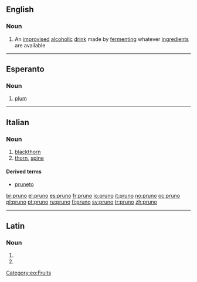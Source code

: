 ==English==

===Noun===
{{wikipedia}}
{{en-noun|-}}

#{{context|US|prison|slang}} An [[improvised]] [[alcoholic]] [[drink]] made by [[ferment]]ing whatever [[ingredient]]s are available

----

==Esperanto==
===Noun===
{{eo-noun}}
# [[plum]]

[[Category:eo:Fruits]]

----

==Italian==

===Noun===
{{it-noun|prun|m|o|i}}

# [[blackthorn]]
# [[thorn]], [[spine]]

====Derived terms====
*[[pruneto]]

[[br:pruno]]
[[el:pruno]]
[[es:pruno]]
[[fr:pruno]]
[[io:pruno]]
[[it:pruno]]
[[no:pruno]]
[[oc:pruno]]
[[pl:pruno]]
[[pt:pruno]]
[[ru:pruno]]
[[fi:pruno]]
[[sv:pruno]]
[[tr:pruno]]
[[zh:pruno]]

----
==Latin==

===Noun===
{{la-noun-form|prūnō}}

# {{inflection of|prunus|prūnus|dat|s|lang=la}}
# {{inflection of|prunus|prūnus|abl|s|lang=la}}
{{count page|[[Wiktionary:Page count]]}}
{{rfc-auto}}